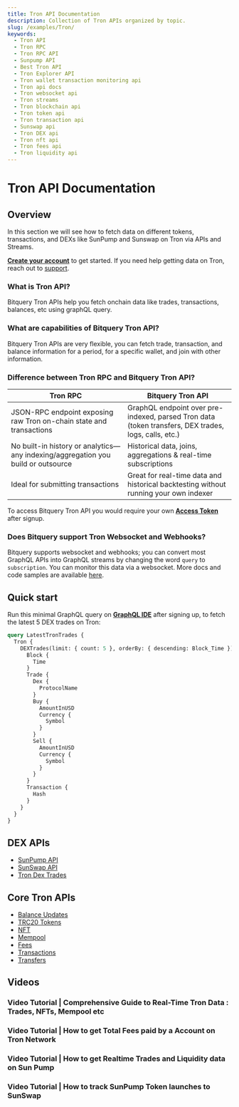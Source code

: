 ```yaml
---
title: Tron API Documentation
description: Collection of Tron APIs organized by topic.
slug: /examples/Tron/
keywords:
  - Tron API
  - Tron RPC
  - Tron RPC API
  - Sunpump API
  - Best Tron API
  - Tron Explorer API
  - Tron wallet transaction monitoring api
  - Tron api docs
  - Tron websocket api
  - Tron streams
  - Tron blockchain api
  - Tron token api
  - Tron transaction api
  - Sunswap api
  - Tron DEX api
  - Tron nft api
  - Tron fees api
  - Tron liquidity api
---
```


# Tron API Documentation

## Overview

In this section we will see how to fetch data on different tokens, transactions, and DEXs like SunPump and Sunswap on Tron via APIs and Streams.

**[Create your account](https://account.bitquery.io/auth/signup)** to get started. If you need help getting data on Tron, reach out to [support](https://t.me/Bloxy_info).

### What is Tron API?

Bitquery Tron APIs help you fetch onchain data like trades, transactions, balances, etc using graphQL query.

### What are capabilities of Bitquery Tron API?

Bitquery Tron APIs are very flexible, you can fetch trade, transaction, and balance information for a period, for a specific wallet, and join with other information.

### Difference between Tron RPC and Bitquery Tron API?

| Tron RPC                                                                         | Bitquery Tron API                                                                                    |
| -------------------------------------------------------------------------------- | ---------------------------------------------------------------------------------------------------- |
| JSON-RPC endpoint exposing raw Tron on-chain state and transactions              | GraphQL endpoint over pre-indexed, parsed Tron data (token transfers, DEX trades, logs, calls, etc.) |
| No built-in history or analytics—any indexing/aggregation you build or outsource | Historical data, joins, aggregations & real-time subscriptions                                       |
| Ideal for submitting transactions                                                | Great for real-time data and historical backtesting without running your own indexer                 |

To access Bitquery Tron API you would require your own **[Access Token](https://account.bitquery.io/user/api_v2/access_tokens)** after signup.

### Does Bitquery support Tron Websocket and Webhooks?

Bitquery supports websocket and webhooks; you can convert most GraphQL APIs into GraphQL streams by changing the word `query` to `subscription`. You can monitor this data via a websocket. More docs and code samples are available [here](https://docs.bitquery.io/docs/subscriptions/websockets/).

## Quick start

Run this minimal GraphQL query on **[GraphQL IDE](http://ide.bitquery.io)** after signing up, to fetch the latest 5 DEX trades on Tron:

```graphql
query LatestTronTrades {
  Tron {
    DEXTrades(limit: { count: 5 }, orderBy: { descending: Block_Time }) {
      Block {
        Time
      }
      Trade {
        Dex {
          ProtocolName
        }
        Buy {
          AmountInUSD
          Currency {
            Symbol
          }
        }
        Sell {
          AmountInUSD
          Currency {
            Symbol
          }
        }
      }
      Transaction {
        Hash
      }
    }
  }
}
```

## DEX APIs

- [SunPump API](https://docs.bitquery.io/docs/examples/Tron/tron-sunpump/)
- [SunSwap API](https://docs.bitquery.io/docs/examples/Tron/sunswap-api/)
- [Tron Dex Trades](https://docs.bitquery.io/docs/examples/Tron/tron-dextrades/)

## Core Tron APIs

- [Balance Updates](https://docs.bitquery.io/docs/examples/Tron/tron-balance-updates/)
- [TRC20 Tokens](https://docs.bitquery.io/docs/examples/Tron/usdt-trc20-api/)
- [NFT](https://docs.bitquery.io/docs/examples/Tron/tron-nft/)
- [Mempool](https://docs.bitquery.io/docs/examples/Tron/tron-mempool/)
- [Fees](https://docs.bitquery.io/docs/examples/Tron/tron-fees-api/)
- [Transactions](https://docs.bitquery.io/docs/examples/Tron/tron-transactions-api/)
- [Transfers](https://docs.bitquery.io/docs/examples/Tron/tron-transfers/)

## Videos


### Video Tutorial | Comprehensive Guide to Real-Time Tron Data : Trades, NFTs, Mempool etc

<VideoPlayer url="https://www.youtube.com/watch?v=vedTet6cYlM" />

### Video Tutorial | How to get Total Fees paid by a Account on Tron Network

<VideoPlayer url="https://www.youtube.com/watch?v=D-9Vp4zrPaU" />

### Video Tutorial | How to get Realtime Trades and Liquidity data on Sun Pump

<VideoPlayer url="https://www.youtube.com/watch?v=gL-9nUvvVhg" />

### Video Tutorial | How to track SunPump Token launches to SunSwap

<VideoPlayer url="https://www.youtube.com/watch?v=RLV0s-uyKrU" />
